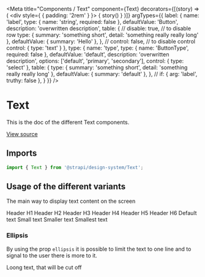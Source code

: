 <!--- text.stories.mdx --->


<Meta
  title="Components / Text"
  component={Text}
  decorators={[(story) => (
    <div style={ { padding: '2rem' } }>
      { story() }
    </div>
  )]}
  argTypes={{
    label: {
      name: 'label',
      type: { name: 'string', required: false },
      defaultValue: 'Button',
      description: 'overwritten description',
      table: {
        // disable: true, // to disable row
        type: {
          summary: 'something short',
          detail: 'something really really long'
        },
        defaultValue: { summary: 'Hello' },
      },
      // control: false, // to disable control
      control: {
        type: 'text'
      }
    },
    type: {
      name: 'type',
      type: { name: 'ButtonType', required: false },
      defaultValue: 'default',
      description: 'overwritten description',
      options: ['default', 'primary', 'secondary'],
      control: { type: 'select' },
      table: {
        type: {
          summary: 'something short',
          detail: 'something really really long'
        },
        defaultValue: { summary: 'default' },
      },
      // if: { arg: 'label', truthy: false },
    }
  }}
/>

# Text

This is the doc of the different Text components.

[View source](https://github.com/actarian/design-system/tree/main/@components/text)

## Imports

```js
import { Text } from '@strapi/design-system/Text';
```

<!--
## Props

<ArgsTable of={TextProps} />
-->

## Usage of the different variants

The main way to display text content on the screen

<Canvas>
  <Story name="variants">
    <Layout>
      <Page>
          <Text type="1" as="h1">Header H1</Text>
          <Text type="2" as="h2">Header H2</Text>
          <Text type="3" as="h3">Header H3</Text>
          <Text type="4" as="h4">Header H4</Text>
          <Text type="5" as="h5">Header H5</Text>
          <Text type="6" as="h6">Header H6</Text>
          <Text type="7">Default text</Text>
          <Text type="8">Small text</Text>
          <Text type="9">Smaller text</Text>
          <Text type="10">Smallest text</Text>
      </Page>
    </Layout>
  </Story>
</Canvas>

### Ellipsis

By using the prop `ellipsis` it is possible to limit the text to one line and to
signal to the user there is more to it.

<Canvas>
  <Story name="ellipsis">
    <Layout>
      <Page>
          <Text ellipsis>Loong text, that will be cut off</Text>
      </Page>
    </Layout>
  </Story>
</Canvas>
